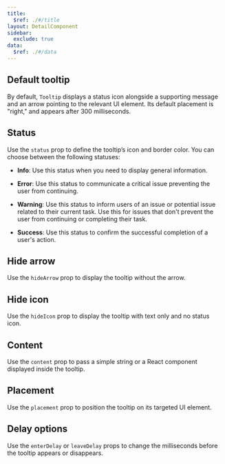 ```yaml
---
title:
  $ref: ./#/title
layout: DetailComponent
sidebar:
  exclude: true
data:
  $ref: ./#/data
---
```


<LivePreviewControls>

  <LivePreview componentName="tooltip" exampleName="Default" displayName="Default Tooltip">

## Default tooltip

By default, `Tooltip` displays a status icon alongside a supporting message and an arrow pointing to the relevant UI element. Its default placement is "right," and appears after 300 milliseconds.

  </LivePreview>

  <LivePreview componentName="tooltip" exampleName="Status" displayName="Status">

## Status

Use the `status` prop to define the tooltip’s icon and border color. You can choose between the following statuses:

- **Info**: Use this status when you need to display general information.
- **Error**: Use this status to communicate a critical issue preventing the user from continuing.
- **Warning**: Use this status to inform users of an issue or potential issue related to their current task. Use this for issues that don't prevent the user from continuing or completing their task.
- **Success**: Use this status to confirm the successful completion of a user's action.

  </LivePreview>

  <LivePreview componentName="tooltip" exampleName="HideArrow" displayName="Hide Arrow">

## Hide arrow

Use the `hideArrow` prop to display the tooltip without the arrow.

  </LivePreview>

  <LivePreview componentName="tooltip" exampleName="HideIcon" displayName="Hide Icon">

## Hide icon

Use the `hideIcon` prop to display the tooltip with text only and no status icon.

  </LivePreview>

  <LivePreview componentName="tooltip" exampleName="Content" displayName="Content">

## Content

Use the `content` prop to pass a simple string or a React component displayed inside the tooltip.

  </LivePreview>

  <LivePreview componentName="tooltip" exampleName="Placement" displayName="Placement">

## Placement

Use the `placement` prop to position the tooltip on its targeted UI element.

  </LivePreview>

  <LivePreview componentName="tooltip" exampleName="DelayBeforeShown" displayName="Delay Options">

## Delay options

Use the `enterDelay` or `leaveDelay` props to change the milliseconds before the tooltip appears or disappears.

  </LivePreview>

</LivePreviewControls>
